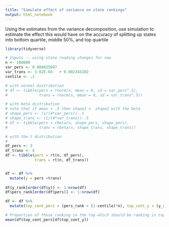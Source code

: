 ---
title: "Simulate effect of variance on state rankings"
output: html_notebook
---

Using the estimates from the variance decomposition, use simulation to estimate the effect this would have on the accuracy of splitting up states into bottom quartile, middle 50%, and top quartile


```{r}

library(tidyverse)

# Inputs -- using state reading changes for now
n <- 100000
var_pers <- 0.004025697
var_trans <- 3.02E-04	+ 0.002344102
centile <- .1

# with normal distribution
# df <- tibble(pers = rnorm(n, mean = 0, sd = var_pers^.5),
#              trans = rnorm(n, mean = 0, sd = var_trans^.5)) 

# with beta distribution
# note that if mean = .5 then shape1 =  shape2 with the beta
# shape_pers <- (1/(4*var_pers))-.5
# shape_trans <- (1/(4*var_trans))-.5
# df <- tibble(pers = rbeta(n, shape_pers, shape_pers),
#              trans = rbeta(n, shape_trans, shape_trans))

# with the t distribution
# 
df_pers <- 3
df_trans <- 4
df <- tibble(pers = rt(n, df_pers),
             trans = rt(n, df_trans))


df <- df %>%
  mutate(y = pers +trans)
  
df$y_rank[order(df$y)] <- 1:nrow(df)
df$pers_rank[order(df$pers)] <- 1:nrow(df)

df <- df %>%
  mutate(top_cent_pers = (pers_rank > (1-centile)*n), top_cent_y = (y_rank > (1-centile)*n))

# Proportion of those ranking in the top which should be ranking in top quartile
mean(df$top_cent_pers[df$top_cent_y])


```

